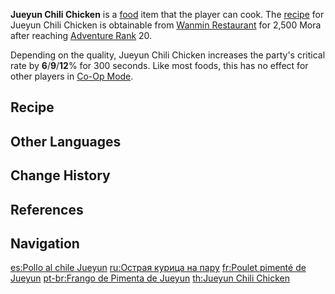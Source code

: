 {{Food Infobox
|id              = 108084
|name            = Jueyun Chili Chicken
|description     = Cold chicken mixed in dressings.
|desc_suspicious = The chicken probably isn't properly marinated, so it's only salty on the outside but bland on the inside. The taste reminds you of water-poached chicken breasts.
|desc_basic      = The finesse technique used in mixing the dish retained the freshness of the delightful juice contained within the chicken. The glowing gold chicken skin hides a mildly hot flavor underneath.
|desc_delicious  = The chicken is extremely tender, juicy, and sweet. The delicious taste transports you to the realm of dreams.
|type            = ATK-Boosting Dishes
|effectType      = CRIT Rate Up
|effect          = Increases all party members' CRIT Rate by (var1)% for 300s.
|eff_att1        = CRIT Rate
|eff_suspicious1 = 6
|eff_basic1      = 9
|eff_delicious1  = 12
|rarity          = 2
|variant         = Rockin' Riffin' Chicken!
|region          = Liyue
|recipe          = Sold by [[Wanmin Restaurant]]
|source1         = {{Sold By}}
}}
'''Jueyun Chili Chicken''' is a [[food]] item that the player can cook. The [[recipe]] for Jueyun Chili Chicken is obtainable from [[Wanmin Restaurant]] for 2,500 Mora after reaching [[Adventure Rank]] 20.

Depending on the quality, Jueyun Chili Chicken increases the party's critical rate by '''6'''/'''9'''/'''12'''% for 300 seconds. Like most foods, this has no effect for other players in [[Co-Op Mode]].

{{Special Dish|Xinyan|Rockin' Riffin' Chicken!}}

==Recipe==
{{Recipe
|type = Cooking
|Fowl = 2
|Jueyun Chili = 1
|Pepper = 1
|sort = Fowl,Jueyun Chili,Pepper
}}

==Other Languages==
{{Other Languages
|en      = Jueyun Chili Chicken
|zhs     = 香嫩椒椒鸡
|zhs_rm  = Xiāngnèn Jiāojiāo-jī
|zht     = 香嫩椒椒雞
|zht_rm  = Xiāngnèn Jiāojiāo-jī
|zh_tl   = Fragrant and Tender Chili-Chili Chicken
|ja      = {{Rubi|椒|ジョ|椒|ジョ|鶏|ジー}}
|ja_rm   = Jojo-jii<ref>{{Ref/Quest|Three to Get Ready, and Here We Go|note=Japanese Voice-Over}}</ref>
|ja_tl   = Chili-Chili Chicken
|ko      = {{tt|절운|絕雲}}고추 치킨
|ko_rm   = Jeorun Gochu Chikin
|ko_tl   = Jueyun Chili Chicken
|es      = Pollo al chile Jueyun
|es_tl   = Jueyun Chili Chicken
|fr      = Poulet pimenté de Jueyun
|fr_tl   = Jueyun Chili Chicken
|ru      = Острая курица на пару
|ru_tl   = Steamed Spicy Chicken
|th      = Jueyun Chili Chicken
|vi      = Gà Cay Thơm Mềm
|vi_tl   = 
|de      = Kalte Geflügelhäppchen
|de_tl   = Cold Poultry Nibbles
|id      = Jueyun Chili Chicken
|pt      = Frango de Pimenta de Jueyun
|pt_tl   = 
}}

==Change History==
{{Change History|1.0}}

==References==
{{Reflist}}

==Navigation==
{{Food Navbox}}

[[es:Pollo al chile Jueyun]]
[[ru:Острая курица на пару]]
[[fr:Poulet pimenté de Jueyun]]
[[pt-br:Frango de Pimenta de Jueyun]]
[[th:Jueyun Chili Chicken]]